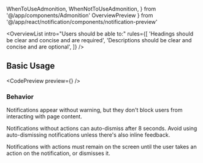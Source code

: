 ---
---

  WhenToUseAdmonition,
  WhenNotToUseAdmonition,
} from '@/app/components/Admonition'
  OverviewPreview
} from '@/app/react/notification/components/notification-preview'

<OverviewList intro="Users should be able to:" rules={[
  'Headings should be clear and concise and are required',
  'Descriptions should be clear and concise and are optional',
]} />

## Basic Usage

<WhenToUseAdmonition description="When you need to communicate messages that are minimally interruptive and don't require user action." />

<CodePreview preview={<OverviewPreview />} />

### Behavior

Notifications appear without warning, but they don't block users from interacting with page content.

Notifications without actions can auto-dismiss after 8 seconds. Avoid using auto-dismissing notifications unless there's also inline feedback.

Notifications with actions must remain on the screen until the user takes an action on the notification, or dismisses it.